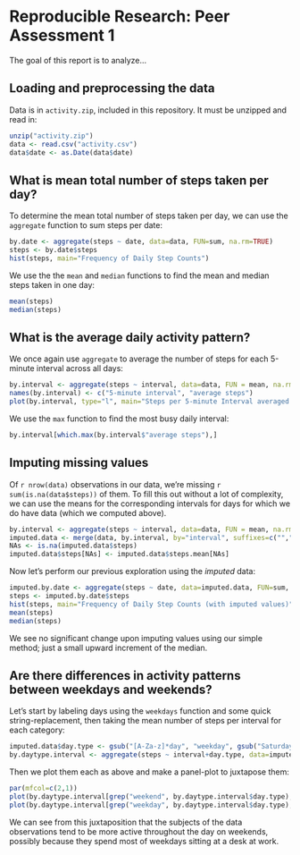 # Reproducible Research: Peer Assessment 1
The goal of this report is to analyze...

## Loading and preprocessing the data
Data is in ```activity.zip```, included in this repository. It must be unzipped and read in:

```r
unzip("activity.zip")
data <- read.csv("activity.csv")
data$date <- as.Date(data$date)
```

## What is mean total number of steps taken per day?
To determine the mean total number of steps taken per day, we can use the ```aggregate``` function to sum steps per date:
```r
by.date <- aggregate(steps ~ date, data=data, FUN=sum, na.rm=TRUE)
steps <- by.date$steps
hist(steps, main="Frequency of Daily Step Counts")
```

We use the the ```mean``` and ```median``` functions to find the mean and median steps taken in one day:
```r
mean(steps)
median(steps)
```

## What is the average daily activity pattern?

We once again use ```aggregate``` to average the number of steps for each 5-minute interval across all days:
```r
by.interval <- aggregate(steps ~ interval, data=data, FUN = mean, na.rm=TRUE)
names(by.interval) <- c("5-minute interval", "average steps")
plot(by.interval, type="l", main="Steps per 5-minute Interval averaged Across Days")
```

We use the ```max``` function to find the most busy daily interval:
```r
by.interval[which.max(by.interval$"average steps"),]
```

## Imputing missing values

Of ```r nrow(data)``` observations in our data, we're missing ```r sum(is.na(data$steps))``` of them. To fill this out without a lot of complexity, we can use the means for the corresponding intervals for days for which we do have data (which we computed above).

```r
by.interval <- aggregate(steps ~ interval, data=data, FUN = mean, na.rm=TRUE)
imputed.data <- merge(data, by.interval, by="interval", suffixes=c("",".mean"), all = TRUE)
NAs <- is.na(imputed.data$steps)
imputed.data$steps[NAs] <- imputed.data$steps.mean[NAs]
```

Now let's perform our previous exploration using the _imputed_ data:
```r
imputed.by.date <- aggregate(steps ~ date, data=imputed.data, FUN=sum, na.rm=TRUE)
steps <- imputed.by.date$steps
hist(steps, main="Frequency of Daily Step Counts (with imputed values)")
mean(steps)
median(steps)
```
We see no significant change upon imputing values using our simple method; just a small upward increment of the median.

## Are there differences in activity patterns between weekdays and weekends?

Let's start by labeling days using the ```weekdays``` function and some quick string-replacement, then taking the mean number of steps per interval for each category:
```r
imputed.data$day.type <- gsub("[A-Za-z]*day", "weekday", gsub("Saturday|Sunday", "weekend", weekdays(imputed.data$date)))
by.daytype.interval <- aggregate(steps ~ interval+day.type, data=imputed.data, FUN = mean, na.rm=TRUE)
```

Then we plot them each as above and make a panel-plot to juxtapose them:
```r
par(mfcol=c(2,1))
plot(by.daytype.interval[grep("weekend", by.daytype.interval$day.type), c(1,3)], type='l', main="weekend")
plot(by.daytype.interval[grep("weekday", by.daytype.interval$day.type), c(1,3)], type='l', main="weekday")
```

We can see from this juxtaposition that the subjects of the data observations tend to be more active throughout the day on weekends, possibly because they spend most of weekdays sitting at a desk at work.
